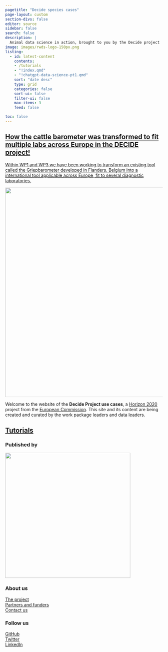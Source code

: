 ```yaml
---
pagetitle: "Decide species cases"
page-layout: custom
section-divs: false
editor: source
sidebar: false
search: false
description: | 
  Animal data science in action, brought to you by the Decide project
image: images/rwds-logo-150px.png
listing:
  - id: latest-content
    contents: 
    - /tutorials
    - "!index.qmd"
    - "!chatgpt-data-science-pt1.qmd"
    sort: "date desc"
    type: grid
    categories: false
    sort-ui: false
    filter-ui: false
    max-items: 3
    feed: false

toc: false
---
```


::: content-container
::: {.top-story .purple-background}
<a href="/careers/posts/2023/05/11/chatgpt-data-science-pt1.qmd">

::: grid
::: {.g-col-12 .g-col-lg-4 .top-story-text}
## How the cattle barometer was transformed to fit multiple labs across Europe in the DECIDE project!

Within WP1 and WP3 we have been working to transform an existing tool called the Griepbarometer developed in Flanders, Belgium into a international tool applicable across Europe, fit to several diagnostic laboratories.
:::

::: {.g-col-12 .g-col-lg-8 .top-story-img}
![](case-studies/prototype_dgz.jpg){width="669"}
:::
:::

</a>
:::
:::

```{=html}
<!-- ::: {.header-banner .header-image}
![](images/nasa-Q1p7bh3SHj8-unsplash-crop.png)
::: -->
```
::: header-text
::: content-container
::: header-block
Welcome to the website of the **Decide Project use cases**, a [Horizon 2020](https://research-and-innovation.ec.europa.eu/funding/funding-opportunities/funding-programmes-and-open-calls/horizon-2020_en) project from the [European Commission](https://commission.europa.eu/index_en). This site and its content are being created and curated by the work package leaders and data leaders.
:::
:::
:::

::: content-container
::: listing-block
<a href="latest-content.qmd">

## Tutorials

</a>

::: {#latest-content}
:::
:::
:::

::: footer-text
::: {.footer-container .black-background}
::: footer-block
::: grid
::: {.g-col-12 .g-col-md-6}
### Published by

[![](images/DECIDE_logo_RGB-1.webp){width="400"}](https://rss.org.uk/)
:::

::: {.g-col-12 .g-col-md-2}
### About us

[The project](https://decideproject.eu/)\
[Partners and funders](https://decideproject.eu/partners/)\
[Contact us](https://decideproject.eu/contact/)
:::

::: {.g-col-12 .g-col-md-2}
### Follow us

[GitHub](https://github.com/decide-project-eu/)\
[Twitter](https://twitter.com/decide_h2020)\
[LinkedIn](https://www.linkedin.com/company/decide-h2020/)\
:::

```{=html}
<!-- ::: {.g-col-12 .g-col-md-12}
### Our partners
logos to go here
::: -->
```
:::
:::
:::
:::
